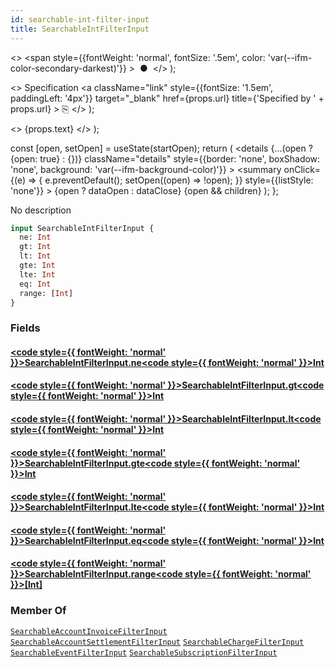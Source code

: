 ```yaml
---
id: searchable-int-filter-input
title: SearchableIntFilterInput
---
```


  <>
    <span
      style={{fontWeight: 'normal', fontSize: '.5em', color: 'var(--ifm-color-secondary-darkest)'}}
    >
      &nbsp;●&nbsp;
    </span>
  </>
);

  <>
    Specification
    <a
      className="link"
      style={{fontSize: '1.5em', paddingLeft: '4px'}}
      target="_blank"
      href={props.url}
      title={'Specified by ' + props.url}
    >
      ⎘
    </a>
  </>
);

  <>
    <span className={props.class}>{props.text}</span>
  </>
);


  const [open, setOpen] = useState(startOpen);
  return (
    <details
      {...(open ? {open: true} : {})}
      className="details"
      style={{border: 'none', boxShadow: 'none', background: 'var(--ifm-background-color)'}}
    >
      <summary
        onClick={(e) => {
          e.preventDefault();
          setOpen((open) => !open);
        }}
        style={{listStyle: 'none'}}
      >
        {open ? dataOpen : dataClose}
      </summary>
      {open && children}
    </details>
  );
};

No description

```graphql
input SearchableIntFilterInput {
  ne: Int
  gt: Int
  lt: Int
  gte: Int
  lte: Int
  eq: Int
  range: [Int]
}
```

### Fields

#### [<code style={{ fontWeight: 'normal' }}>SearchableIntFilterInput.<b>ne</b></code>](#)<Bullet />[<code style={{ fontWeight: 'normal' }}><b>Int</b></code>](/docs/apis/graphql/types/scalars/int.mdx) <Badge class="badge badge--secondary " text="scalar"/>

#### [<code style={{ fontWeight: 'normal' }}>SearchableIntFilterInput.<b>gt</b></code>](#)<Bullet />[<code style={{ fontWeight: 'normal' }}><b>Int</b></code>](/docs/apis/graphql/types/scalars/int.mdx) <Badge class="badge badge--secondary " text="scalar"/>

#### [<code style={{ fontWeight: 'normal' }}>SearchableIntFilterInput.<b>lt</b></code>](#)<Bullet />[<code style={{ fontWeight: 'normal' }}><b>Int</b></code>](/docs/apis/graphql/types/scalars/int.mdx) <Badge class="badge badge--secondary " text="scalar"/>

#### [<code style={{ fontWeight: 'normal' }}>SearchableIntFilterInput.<b>gte</b></code>](#)<Bullet />[<code style={{ fontWeight: 'normal' }}><b>Int</b></code>](/docs/apis/graphql/types/scalars/int.mdx) <Badge class="badge badge--secondary " text="scalar"/>

#### [<code style={{ fontWeight: 'normal' }}>SearchableIntFilterInput.<b>lte</b></code>](#)<Bullet />[<code style={{ fontWeight: 'normal' }}><b>Int</b></code>](/docs/apis/graphql/types/scalars/int.mdx) <Badge class="badge badge--secondary " text="scalar"/>

#### [<code style={{ fontWeight: 'normal' }}>SearchableIntFilterInput.<b>eq</b></code>](#)<Bullet />[<code style={{ fontWeight: 'normal' }}><b>Int</b></code>](/docs/apis/graphql/types/scalars/int.mdx) <Badge class="badge badge--secondary " text="scalar"/>

#### [<code style={{ fontWeight: 'normal' }}>SearchableIntFilterInput.<b>range</b></code>](#)<Bullet />[<code style={{ fontWeight: 'normal' }}><b>[Int]</b></code>](/docs/apis/graphql/types/scalars/int.mdx) <Badge class="badge badge--secondary " text="list"/> <Badge class="badge badge--secondary " text="scalar"/>

### Member Of

[`SearchableAccountInvoiceFilterInput`](/docs/apis/graphql/types/inputs/searchable-account-invoice-filter-input.mdx) <Badge class="badge badge--secondary badge--relation" text="input"/><Bullet />[`SearchableAccountSettlementFilterInput`](/docs/apis/graphql/types/inputs/searchable-account-settlement-filter-input.mdx) <Badge class="badge badge--secondary badge--relation" text="input"/><Bullet />[`SearchableChargeFilterInput`](/docs/apis/graphql/types/inputs/searchable-charge-filter-input.mdx) <Badge class="badge badge--secondary badge--relation" text="input"/><Bullet />[`SearchableEventFilterInput`](/docs/apis/graphql/types/inputs/searchable-event-filter-input.mdx) <Badge class="badge badge--secondary badge--relation" text="input"/><Bullet />[`SearchableSubscriptionFilterInput`](/docs/apis/graphql/types/inputs/searchable-subscription-filter-input.mdx) <Badge class="badge badge--secondary badge--relation" text="input"/>
